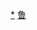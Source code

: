 <div style="position: relative" class="center">
{{Image label begin|image=Administrative Division Zibo.png|width={{{1|370}}}|link=}} 
{{Image label|x=660|y=1300|scale={{{1|370}}}/1480|text=[[淄川区|<span style="color: black;">'''淄川区'''</span>]]}}
{{Image label|x=720|y=880|scale={{{1|370}}}/1480|text=[[张店区|<span style="color: black;">'''张店区'''</span>]]}}
{{Image label|x=550|y=1610|scale={{{1|370}}}/1480|text=[[博山区|<span style="color: black;">'''博山区'''</span>]]}}
{{Image label|x=1100|y=790|scale={{{1|370}}}/1480|text=[[临淄区|<span style="color: black;">'''临淄区'''</span>]]}}
{{Image label|x=500|y=900|scale={{{1|370}}}/1480|text={{vtext|[[周村区|<span style="color: black;">'''周村区'''</span>]]}}}}
{{Image label|x=680|y=550|scale={{{1|370}}}/1480|text=[[桓台县|<span style="color: black;">'''桓台县'''</span>]]}}
{{Image label|x=340|y=220|scale={{{1|370}}}/1480|text=[[高青县|<span style="color: black;">'''高青县'''</span>]]}}
{{Image label|x=910|y=2140|scale={{{1|370}}}/1480|text=[[沂源县|<span style="color: black;">'''沂源县'''</span>]]}}
</div>
<noinclude>
[[Category:淄博行政区划|*]]
[[Category:中华人民共和国地级行政区划图|鲁]]
</noinclude>